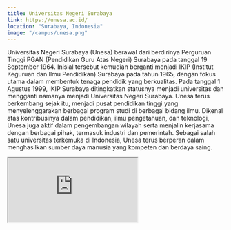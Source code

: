 ```yaml
---
title: Universitas Negeri Surabaya
link: https://unesa.ac.id/
location: "Surabaya, Indonesia"
image: "/campus/unesa.png"
---
```


Universitas Negeri Surabaya (Unesa) berawal dari berdirinya Perguruan Tinggi PGAN (Pendidikan Guru Atas Negeri) Surabaya pada tanggal 19 September 1964. Inisial tersebut kemudian berganti menjadi IKIP (Institut Keguruan dan Ilmu Pendidikan) Surabaya pada tahun 1965, dengan fokus utama dalam membentuk tenaga pendidik yang berkualitas. Pada tanggal 1 Agustus 1999, IKIP Surabaya ditingkatkan statusnya menjadi universitas dan mengganti namanya menjadi Universitas Negeri Surabaya. Unesa terus berkembang sejak itu, menjadi pusat pendidikan tinggi yang menyelenggarakan berbagai program studi di berbagai bidang ilmu. Dikenal atas kontribusinya dalam pendidikan, ilmu pengetahuan, dan teknologi, Unesa juga aktif dalam pengembangan wilayah serta menjalin kerjasama dengan berbagai pihak, termasuk industri dan pemerintah. Sebagai salah satu universitas terkemuka di Indonesia, Unesa terus berperan dalam menghasilkan sumber daya manusia yang kompeten dan berdaya saing.

<iframe src="https://www.google.com/maps/embed?pb=!1m18!1m12!1m3!1d31659.7676613283!2d112.63765057910155!3d-7.300865799999997!2m3!1f0!2f0!3f0!3m2!1i1024!2i768!4f13.1!3m3!1m2!1s0x2dd7fb7a806b1ce1%3A0x571f4546e898d79a!2sUniversitas%20Negeri%20Surabaya-%20Kampus%202!5e0!3m2!1sid!2sid!4v1704527282785!5m2!1sid!2sid" className="w-full h-96 mb-32" loading="lazy" referrerpolicy="no-referrer-when-downgrade"></iframe>